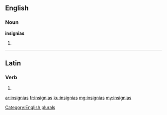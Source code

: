 ==English==

===Noun===
'''insignias'''

# {{plural of|[[insignia]]}}

[[Category:English plurals]]

----

==Latin==

===Verb===
{{la-verb-form|insigniās}}

# {{conjugation of|insignio|insigniō|2|s|pres|act|sub|lang=la}}

[[ar:insignias]]
[[fr:insignias]]
[[ku:insignias]]
[[mg:insignias]]
[[my:insignias]]